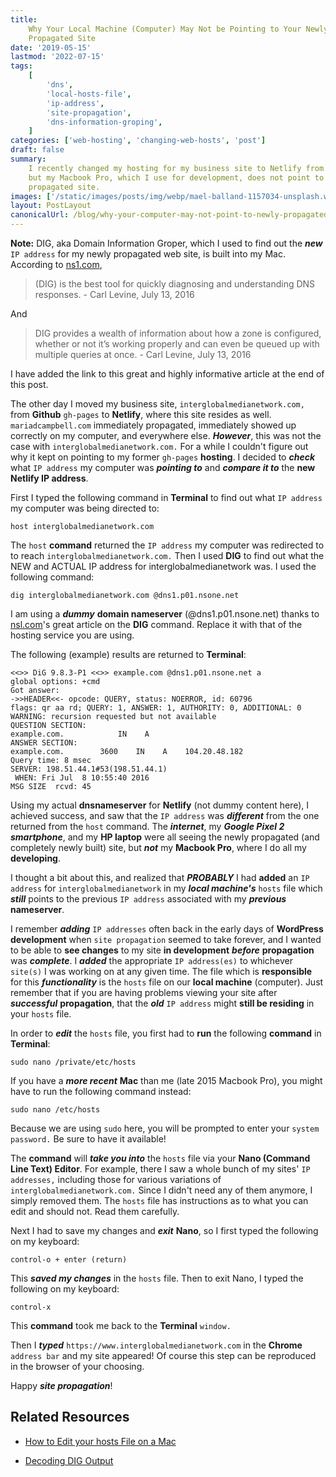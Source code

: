 ```yaml
---
title:
    Why Your Local Machine (Computer) May Not be Pointing to Your Newly
    Propagated Site
date: '2019-05-15'
lastmod: '2022-07-15'
tags:
    [
        'dns',
        'local-hosts-file',
        'ip-address',
        'site-propagation',
        'dns-information-groping',
    ]
categories: ['web-hosting', 'changing-web-hosts', 'post']
draft: false
summary:
    I recently changed my hosting for my business site to Netlify from gh-pages,
    but my Macbook Pro, which I use for development, does not point to the newly
    propagated site.
images: ['/static/images/posts/img/webp/mael-balland-1157034-unsplash.webp']
layout: PostLayout
canonicalUrl: /blog/why-your-computer-may-not-point-to-newly-propagated-site
---
```


<Unsplash
	src="/static/images/posts/img/webp/mael-balland-1157034-unsplash.webp"
	author="Mael Balland"
	alt="Why Your Local Machine (Computer) May Not be Pointing to Your Newly
    Propagated Site"
	srcUrl="https://unsplash.com/photos/f8r5L3b-hOQ"
	authorUrl="https://unsplash.com/@mael_balland"
/>

**Note:** DIG, aka Domain Information Groper, which I used to find out the
**_new_** `IP address` for my newly propagated web site, is built into my Mac.
According to [ns1.com](https://ns1.com/blog/decoding-dig-output),

> (DIG) is the best tool for quickly diagnosing and understanding DNS
> responses. - Carl Levine, July 13, 2016

And

> DIG provides a wealth of information about how a zone is configured, whether
> or not it’s working properly and can even be queued up with multiple queries
> at once. - Carl Levine, July 13, 2016

I have added the link to this great and highly informative article at the end of
this post.

The other day I moved my business site, `interglobalmedianetwork.com,` from
**Github** `gh-pages` to **Netlify**, where this site resides as well.
`mariadcampbell.com` immediately propagated, immediately showed up correctly on
my computer, and everywhere else. **_However_**, this was not the case with
`interglobalmedianetwork.com.` For a while I couldn't figure out why it kept on
pointing to my former `gh-pages` **hosting**. I decided to **_check_** what
`IP address` my computer was **_pointing to_** and **_compare it to_** the **new
Netlify IP address**.

First I typed the following command in **Terminal** to find out what
`IP address` my computer was being directed to:

```shell
host interglobalmedianetwork.com
```

The `host` **command** returned the `IP address` my computer was redirected to
to reach `interglobalmedianetwork.com.` Then I used **DIG** to find out what the
NEW and ACTUAL IP address for interglobalmedianetwork was. I used the following
command:

```shell
dig interglobalmedianetwork.com @dns1.p01.nsone.net
```

I am using a **_dummy_** **domain nameserver** (@dns1.p01.nsone.net) thanks to
[nsl.com](https://ns1.com/blog/decoding-dig-output)'s great article on the
**DIG** command. Replace it with that of the hosting service you are using.

The following (example) results are returned to **Terminal**:

```
<<>> DiG 9.8.3-P1 <<>> example.com @dns1.p01.nsone.net a
global options: +cmd
Got answer:
->>HEADER<<- opcode: QUERY, status: NOERROR, id: 60796
flags: qr aa rd; QUERY: 1, ANSWER: 1, AUTHORITY: 0, ADDITIONAL: 0
WARNING: recursion requested but not available
QUESTION SECTION:
example.com.            IN    A
ANSWER SECTION:
example.com.        3600    IN    A    104.20.48.182
Query time: 8 msec
SERVER: 198.51.44.1#53(198.51.44.1)
 WHEN: Fri Jul  8 10:55:40 2016
MSG SIZE  rcvd: 45
```

Using my actual **dnsnameserver** for **Netlify** (not dummy content here), I
achieved success, and saw that the `IP address` was **_different_** from the one
returned from the `host` command. The **_internet_**, my **_Google Pixel 2
smartphone_**, and my **HP laptop** were all seeing the newly propagated (and
completely newly built) site, but **_not_** my **Macbook Pro**, where I do all
my **developing**.

I thought a bit about this, and realized that **_PROBABLY_** I had **added** an
`IP address` for `interglobalmedianetwork` in my **_local machine's_** `hosts`
file which **_still_** points to the previous `IP address` associated with my
**_previous_** **nameserver**.

I remember **_adding_** `IP addresses` often back in the early days of
**WordPress development** when `site propagation` seemed to take forever, and I
wanted to be able to **see changes** to my site **in development** **_before_**
**propagation** was **_complete_**. I **_added_** the appropriate
`IP address(es)` to whichever `site(s)` I was working on at any given time. The
file which is **responsible** for this **_functionality_** is the `hosts` file
on our **local machine** (computer). Just remember that if you are having
problems viewing your site after **_successful_** **propagation**, that the
**_old_** `IP address` might **still be residing** in your `hosts` file.

In order to **_edit_** the `hosts` file, you first had to **run** the following
**command** in **Terminal**:

```shell
sudo nano /private/etc/hosts
```

If you have a **_more recent_** **Mac** than me (late 2015 Macbook Pro), you
might have to run the following command instead:

```shell
sudo nano /etc/hosts
```

Because we are using `sudo` here, you will be prompted to enter your
`system password.` Be sure to have it available!

The **command** will **_take you into_** the `hosts` file via your **Nano
(Command Line Text) Editor**. For example, there I saw a whole bunch of my
sites' `IP addresses,` including those for various variations of
`interglobalmedianetwork.com.` Since I didn't need any of them anymore, I simply
removed them. The `hosts` file has instructions as to what you can edit and
should not. Read them carefully.

Next I had to save my changes and **_exit_** **Nano**, so I first typed the
following on my keyboard:

```shell
control-o + enter (return)
```

This **_saved my changes_** in the `hosts` file. Then to exit Nano, I typed the
following on my keyboard:

```shell
control-x
```

This **command** took me back to the **Terminal** `window.`

Then I **_typed_** `https://www.interglobalmedianetwork.com` in the **Chrome**
`address bar` and my site appeared! Of course this step can be reproduced in the
browser of your choosing.

Happy **_site propagation_**!

## Related Resources

-   [How to Edit your hosts File on a Mac](https://www.inmotionhosting.com/support/website/how-to/how-to-edit-your-hosts-file-on-a-mac)

-   [Decoding DIG Output](https://ns1.com/blog/decoding-dig-output)
